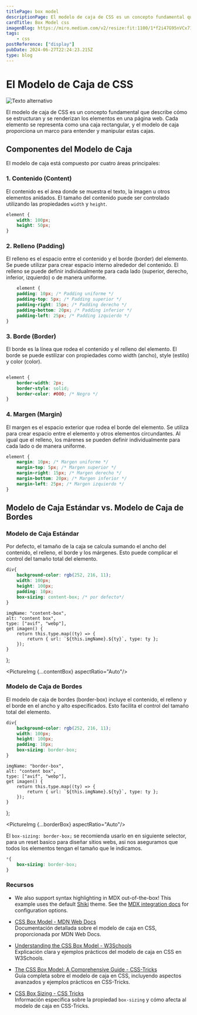 ```yaml
---
titlePage: box model
descriptionPage: El modelo de caja de CSS es un concepto fundamental que describe cómo se estructuran y se renderizan los elementos en una página web. Cada elemento se representa como una caja rectangular, y el modelo de caja proporciona un marco para entender y manipular estas cajas.
cardTitle: Box Model css
imagenBlog: https://miro.medium.com/v2/resize:fit:1100/1*f2i47G95nVCx71KzM1iXlg.png
tags:
    - css
postReference: ["display"]
pubDate: 2024-06-27T22:24:23.215Z
type: blog
---
```



# El Modelo de Caja de CSS

![Texto alternativo](/img/box-model.webp)

El modelo de caja de CSS es un concepto fundamental que describe cómo se estructuran y se renderizan los elementos en una página web. Cada elemento se representa como una caja rectangular, y el modelo de caja proporciona un marco para entender y manipular estas cajas.

## Componentes del Modelo de Caja

El modelo de caja está compuesto por cuatro áreas principales:

### 1. Contenido (Content)

El contenido es el área donde se muestra el texto, la imagen u otros elementos anidados. El tamaño del contenido puede ser controlado utilizando las propiedades `width` y `height`.

```css
element {
    width: 100px;
    height: 50px;
}
```


### 2. Relleno (Padding)

El relleno es el espacio entre el contenido y el borde (border) del elemento. Se puede utilizar para crear espacio interno alrededor del contenido. El relleno se puede definir individualmente para cada lado (superior, derecho, inferior, izquierdo) o de manera uniforme.

```css
	element {
    padding: 10px; /* Padding uniforme */
    padding-top: 5px; /* Padding superior */
    padding-right: 15px; /* Padding derecho */
    padding-bottom: 20px; /* Padding inferior */
    padding-left: 25px; /* Padding izquierdo */
}
```

### 3. Borde (Border)

El borde es la línea que rodea el contenido y el relleno del elemento. El borde se puede estilizar con propiedades como width (ancho), style (estilo) y color (color).

```css

element {
    border-width: 2px;
    border-style: solid;
    border-color: #000; /* Negro */
}
```
### 4. Margen (Margin)

El margen es el espacio exterior que rodea el borde del elemento. Se utiliza para crear espacio entre el elemento y otros elementos circundantes. Al igual que el relleno, los márenes se pueden definir individualmente para cada lado o de manera uniforme.

```css
element {
    margin: 10px; /* Margen uniforme */
    margin-top: 5px; /* Margen superior */
    margin-right: 15px; /* Margen derecho */
    margin-bottom: 20px; /* Margen inferior */
    margin-left: 25px; /* Margen izquierdo */
}
```

## Modelo de Caja Estándar vs. Modelo de Caja de Bordes

### Modelo de Caja Estándar

Por defecto, el tamaño de la caja se calcula sumando el ancho del contenido, el relleno, el borde y los márgenes. Esto puede complicar el control del tamaño total del elemento.

```css
div{
    background-color: rgb(252, 216, 11);
    width: 100px;
    height: 100px;
    padding: 10px;
    box-sizing: content-box; /* por defecto*/
}
```

    imgName: "content-box",
    alt: "content box",
    type: ["avif", "webp"],
    get imagen() {
        return this.type.map((ty) => {
            return { url: `${this.imgName}.${ty}`, type: ty };
        });
    }
};


<PictureImg {...contentBox} aspectRatio="Auto"/>

### Modelo de Caja de Bordes

El modelo de caja de bordes (border-box) incluye el contenido, el relleno y el borde en el ancho y alto especificados. Esto facilita el control del tamaño total del elemento.

```css
div{
    background-color: rgb(252, 216, 11);
    width: 100px;
    height: 100px;
    padding: 10px;
    box-sizing: border-box;
}
```

    imgName: "border-box",
    alt: "content box",
    type: ["avif", "webp"],
    get imagen() {
        return this.type.map((ty) => {
            return { url: `${this.imgName}.${ty}`, type: ty };
        });
    }
};


<PictureImg {...borderBox} aspectRatio="Auto"/>

El `box-sizing: border-box;` se recomienda usarlo en en siguiente selector, para un reset basico para diseñar sitios webs, asi nos aseguramos que todos los elementos tengan el tamaño que le indicamos.

```css
*{
    box-sizing: border-box;
}
```



### Recursos

- We also support syntax highlighting in MDX out-of-the-box! This example uses the default [Shiki](https://shiki.style) theme. See the [MDX integration docs](https://docs.astro.build/en/guides/integrations-guide/mdx/#syntax-highlighting) for configuration options.


- [CSS Box Model - MDN Web Docs](https://developer.mozilla.org/en-US/docs/Web/CSS/box_model)  
  Documentación detallada sobre el modelo de caja en CSS, proporcionada por MDN Web Docs.

- [Understanding the CSS Box Model - W3Schools](https://www.w3schools.com/css/css_boxmodel.asp)  
  Explicación clara y ejemplos prácticos del modelo de caja en CSS en W3Schools.

- [The CSS Box Model: A Comprehensive Guide - CSS-Tricks](https://css-tricks.com/the-css-box-model/)  
  Guía completa sobre el modelo de caja en CSS, incluyendo aspectos avanzados y ejemplos prácticos en CSS-Tricks.

- [CSS Box Sizing - CSS Tricks](https://css-tricks.com/almanac/properties/b/box-sizing/)  
  Información específica sobre la propiedad `box-sizing` y cómo afecta al modelo de caja en CSS-Tricks.





